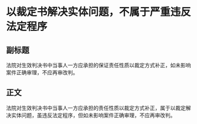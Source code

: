 # 以裁定书解决实体问题，不属于严重违反法定程序
## 副标题
法院对生效判决书中当事人一方应承担的保证责任性质以裁定方式补正，如未影响案件正确审理，不应再审改判。
## 正文
法院对生效判决书中当事人一方应承担的责任性质以裁定方式补正，属于以裁定解决实体问题，虽违反法定程序，但如未影响案件正确审理，不应再审改判。